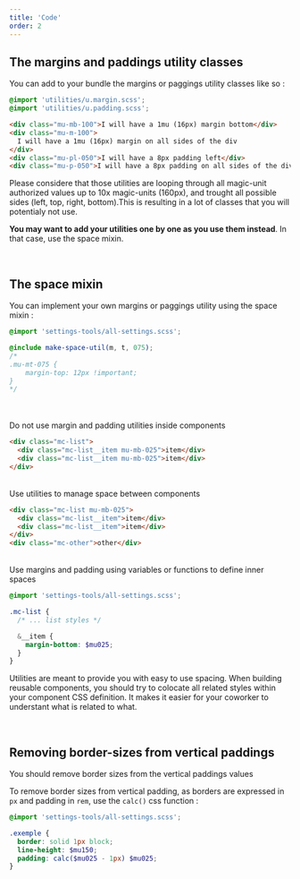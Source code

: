 ```yaml
---
title: 'Code'
order: 2
---
```


## The margins and paddings utility classes

You can add to your bundle the margins or paggings utility classes like so :

```scss
@import 'utilities/u.margin.scss';
@import 'utilities/u.padding.scss';
```

<Story id="foundations-margins-and-paddings--margins" />

```html
<div class="mu-mb-100">I will have a 1mu (16px) margin bottom</div>
<div class="mu-m-100">
  I will have a 1mu (16px) margin on all sides of the div
</div>
<div class="mu-pl-050">I will have a 8px padding left</div>
<div class="mu-p-050">I will have a 8px padding on all sides of the div</div>
```

Please considere that those utilities are looping through all magic-unit authorized values up to 10x magic-units (160px), and trought all possible sides (left, top, right, bottom).This is resulting in a lot of classes that you will potentialy not use.

**You may want to add your utilities one by one as you use them instead**. In that case, use the space mixin.

<br />

## The space mixin

You can implement your own margins or paggings utility using the space mixin :

```scss
@import 'settings-tools/all-settings.scss';

@include make-space-util(m, t, 075);
/*
.mu-mt-075 {
    margin-top: 12px !important;
}
*/
```

<br />
<br />
<HintItem dont>
  Do not use margin and padding utilities inside components
</HintItem>

```html
<div class="mc-list">
  <div class="mc-list__item mu-mb-025">item</div>
  <div class="mc-list__item mu-mb-025">item</div>
</div>
```

<br />
<HintItem>Use utilities to manage space between components</HintItem>

```html
<div class="mc-list mu-mb-025">
  <div class="mc-list__item">item</div>
  <div class="mc-list__item">item</div>
</div>
<div class="mc-other">other</div>
```

<br />
<HintItem>
  Use margins and padding using variables or functions to define inner spaces
</HintItem>

```scss
@import 'settings-tools/all-settings.scss';

.mc-list {
  /* ... list styles */

  &__item {
    margin-bottom: $mu025;
  }
}
```

Utilities are meant to provide you with easy to use spacing.
When building reusable components, you should try to colocate all related styles within your component CSS definition.
It makes it easier for your coworker to understant what is related to what.

<br />

## Removing border-sizes from vertical paddings

<HintItem>
  You should remove border sizes from the vertical paddings values
</HintItem>

To remove border sizes from vertical padding, as borders are expressed in `px` and padding in `rem`, use the `calc()` css function :

```scss
@import 'settings-tools/all-settings.scss';

.exemple {
  border: solid 1px block;
  line-height: $mu150;
  padding: calc($mu025 - 1px) $mu025;
}
```

